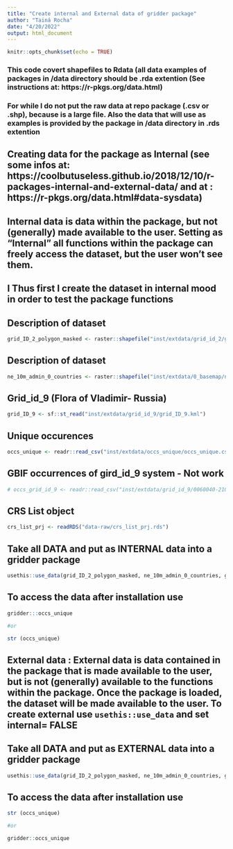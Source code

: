 ```yaml
---
title: "Create internal and External data of gridder package"
author: "Tainá Rocha"
date: "4/20/2022"
output: html_document
---
```


```r
knitr::opts_chunk$set(echo = TRUE)
```

### This code covert shapefiles to Rdata (all data examples of packages in /data directory should be .rda extention (See instructions at: https://r-pkgs.org/data.html)

### For while I do not put the raw data at repo package (.csv or .shp), because is a large file. Also the data that will use as examples is provided by the package in /data directory in .rds extention

## Creating data for the package as Internal (see some infos at: https://coolbutuseless.github.io/2018/12/10/r-packages-internal-and-external-data/ and at : https://r-pkgs.org/data.html#data-sysdata)

## Internal data is data within the package, but not (generally) made available to the user. Setting as  "Internal" all functions within the package can freely access the dataset, but the user won’t see them.

## I Thus first I create the dataset in internal mood in order to test the package functions

## Description of dataset
```r
grid_ID_2_polygon_masked <- raster::shapefile("inst/extdata/grid_id_2/grid_ID_2_polygon_masked.shp", )

```


## Description of dataset

```r
ne_10m_admin_0_countries <- raster::shapefile("inst/extdata/0_basemap/ne_10m_admin_0_countries.shp")
```


## Grid_id_9 (Flora of Vladimir- Russia)

```r
grid_ID_9 <- sf::st_read("inst/extdata/grid_id_9/grid_ID_9.kml")

```

## Unique occurences  

```r
occs_unique <- readr::read_csv("inst/extdata/occs_unique/occs_unique.csv")

```


## GBIF occurrences of gird_id_9 system - Not work 

```r
# occs_grid_id_9 <- readr::read_csv("inst/extdata/grid_id_9/0060040-210914110416597.csv")

```


## CRS List object

```r
crs_list_prj <- readRDS("data-raw/crs_list_prj.rds")

```



## Take all DATA and put as INTERNAL data into a gridder package

```r
usethis::use_data(grid_ID_2_polygon_masked, ne_10m_admin_0_countries, grid_ID_9,occs_unique,crs_list_prj, internal = TRUE, overwrite = TRUE)

```


## To access the data after installation use

```r
gridder:::occs_unique

#or 

str (occs_unique)
```


## External data : External data is data contained in the package that is made available to the user, but is not (generally) available to the functions within the package. Once the package is loaded, the dataset will be made available to the user. To create external use ``` usethis::use_data```  and set  internal= FALSE


## Take all DATA and put as EXTERNAL data into a gridder package

```r
usethis::use_data(grid_ID_2_polygon_masked, ne_10m_admin_0_countries, grid_ID_9,occs_unique,crs_list_prj, internal = FALSE, overwrite = TRUE)

```

## To access the data after installation use


```r
str (occs_unique)

#or

gridder::occs_unique
```


